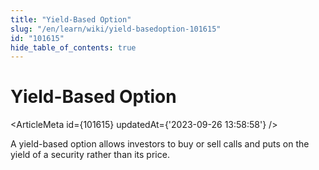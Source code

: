 ```yaml
---
title: "Yield-Based Option"
slug: "/en/learn/wiki/yield-basedoption-101615"
id: "101615"
hide_table_of_contents: true
---
```



# Yield-Based Option

<ArticleMeta id={101615} updatedAt={'2023-09-26 13:58:58'} />
<div className='border-solid border-b border-t-0 my-4 border-[var(--ifm-color-gray-300)]' />

A yield-based option allows investors to buy or sell calls and puts on the yield of a security rather than its price.
